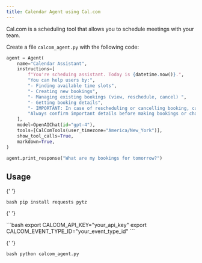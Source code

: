 ```yaml
---
title: Calendar Agent using Cal.com
---
```


Cal.com is a scheduling tool that allows you to schedule meetings with your team.

Create a file `calcom_agent.py` with the following code:

```python calcom_agent.py
agent = Agent(
    name="Calendar Assistant",
    instructions=[
        f"You're scheduing assistant. Today is {datetime.now()}.",
        "You can help users by:",
        "- Finding available time slots",
        "- Creating new bookings",
        "- Managing existing bookings (view, reschedule, cancel) ",
        "- Getting booking details",
        "- IMPORTANT: In case of rescheduling or cancelling booking, call the get_upcoming_bookings function to get the booking uid. check available slots before making a booking for given time",
        "Always confirm important details before making bookings or changes.",
    ],
    model=OpenAIChat(id="gpt-4"),
    tools=[CalComTools(user_timezone="America/New_York")],
    show_tool_calls=True,
    markdown=True,
)

agent.print_response("What are my bookings for tomorrow?")
```

## Usage

<Steps>
  <Snippet file="create-venv-step.mdx" />

{' '}

<Step title="Install libraries">```bash pip install requests pytz ```</Step>

{' '}

<Step title="Set environment variables">
  ```bash export CALCOM_API_KEY="your_api_key" export CALCOM_EVENT_TYPE_ID="your_event_type_id" ```
</Step>

{' '}

<Step title="Run the agent">```bash python calcom_agent.py ```</Step>

</Steps>
